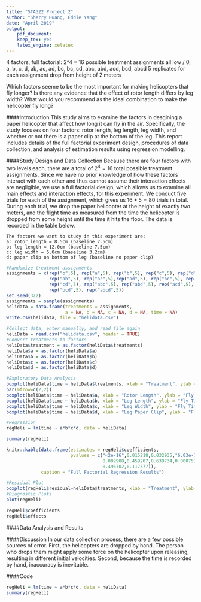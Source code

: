 ```yaml
---
title: "STA322 Project 2"
author: "Sherry Huang, Eddie Yang"
date: "April 2019"
output:
    pdf_document:
    keep_tex: yes
    latex_engine: xelatex
---
```


4 factors, full factorial: 2^4 = 16 possible treatment assignments
all low / 0, a, b, c, d, ab, ac, ad, bc, bc, cd, abc, abd, acd, bcd, abcd
5 replicates for each assignment
drop from height of 2 meters

Which factors seeme to be the most important for making helicopters that fly longer?
Is there any evidence that the effect of rotor length differs by leg width?
What would you recommend as the ideal combination to make the helicopter fly long?

####Introduction
  This study aims to examine the factors in desgining a paper helicopter that affect how long it can fly in the air. Specifically, the study focuses on four factors: rotor length, leg length, leg width, and whether or not there is a paper clip at the bottom of the leg. This report includes details of the full factorial experiment design, procedures of data collection, and analysis of estimation results using regression modelling.
  
####Study Design and Data Collection
  Because there are four factors with two levels each, there are a total of $2^4 = 16$ total possible treatment assignments. Since we have no prior knowledge of how these factors interact with each other and thus cannot assume their interaction effects are negligible, we use a full factorial design, which allows us to examine all main effects and interaction effects, for this experiment. We conduct five trials for each of the assignment, which gives us $16 * 5 = 80$ trials in total.
  During each trial, we drop the paper helicopter at the height of exactly two meters, and the flight time as measured from the time the helicopter is dropped from some height until the time it hits the floor. The data is recorded in the table below.
  
    The factors we want to study in this experiment are:
    a: rotor length = 8.5cm (baseline 7.5cm)
    b: leg length = 12.0cm (baseline 7.5cm)
    c: leg width = 5.0cm (baseline 3.2cm)
    d: paper clip on bottom of leg (baseline no paper clip)
  
```r
#Randomize treatment assignments
assignments = c(rep("o",5), rep("a",5), rep("b",5), rep("c",5), rep("d",5),
                rep("ab",5), rep("ac",5),rep("ad",5), rep("bc",5), rep("bd",5),
                rep("cd",5), rep("abc",5), rep("abd",5), rep("acd",5), 
                rep("bcd",5), rep("abcd",5))
set.seed(322)
assignments = sample(assignments)
helidata = data.frame(treatments = assignments, 
                      a = NA, b = NA, c = NA, d = NA, time = NA)
write.csv(helidata, file = "helidata.csv")

#Collect data, enter manually, and read file again
heliData = read.csv("helidata.csv", header = TRUE)
#Convert treatments to factors
heliData$treatment = as.factor(heliData$treatments)
heliData$a = as.factor(heliData$a)
heliData$b = as.factor(heliData$b)
heliData$c = as.factor(heliData$c)
heliData$d = as.factor(heliData$d)

#Exploratory Data Analysis
boxplot(heliData$time ~ heliData$treatments, xlab = "Treatment", ylab = "Fly Time")
par(mfrow=c(2,2))   
boxplot(heliData$time ~ heliData$a, xlab = "Rotor Length", ylab = "Fly Time")
boxplot(heliData$time ~ heliData$b, xlab = "Leg Length", ylab = "Fly Time")
boxplot(heliData$time ~ heliData$c, xlab = "Leg Width", ylab = "Fly Time")
boxplot(heliData$time ~ heliData$d, xlab = "Leg Paper Clip", ylab = "Fly Time")

#Regression
regHeli = lm(time ~ a*b*c*d, data = heliData)

summary(regHeli)

knitr::kable(data.frame(estimates = regHeli$coefficients,
                        pvalues = c("<2e-16",0.015218,0.032935,"6.03e-7",0.768488,0.524367,"2.86e-07",
                                    0.002908,0.459207,0.639734,0.000751,0.005955,0.317770,0.003342,
                                    0.496702,0.117377)),
             caption = "Full Factorial Regression Results")

#Residual Plot
boxplot(regHeli$residual~heliData$treatments, xlab = "Treatment", ylab = "Residuals")
#Diagnostic Plots
plot(regHeli)

regHeli$coefficients
regHeli$effects

```
  
####Data Analysis and Results
  
####Discussion
  In our data collection process, there are a few possible sources of error. First, the helicopters are dropped by hand. The person who drops them might apply some force on the helicopter upon releasing, resulting in different initial velocities. Second, because the time is recorded by hand, inaccuracy is inevitable.
  
####Code
```r
regHeli = lm(time ~ a*b*c*d, data = heliData)
summary(regHeli)
```

  